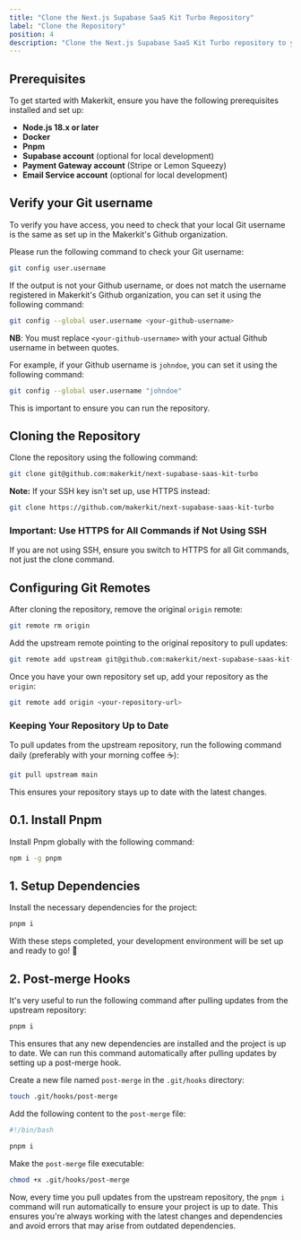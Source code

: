 ```yaml
---
title: "Clone the Next.js Supabase SaaS Kit Turbo Repository"
label: "Clone the Repository"
position: 4
description: "Clone the Next.js Supabase SaaS Kit Turbo repository to your local machine."
---
```

## Prerequisites

To get started with Makerkit, ensure you have the following prerequisites installed and set up:

- **Node.js 18.x or later**
- **Docker**
- **Pnpm**
- **Supabase account** (optional for local development)
- **Payment Gateway account** (Stripe or Lemon Squeezy)
- **Email Service account** (optional for local development)

## Verify your Git username

To verify you have access, you need to check that your local Git username is the same as set up in the Makerkit's Github organization.

Please run the following command to check your Git username:

```bash
git config user.username
```

If the output is not your Github username, or does not match the username registered in Makerkit's Github organization, you can set it using the following command:

```bash
git config --global user.username <your-github-username>
```

**NB**: You must replace `<your-github-username>` with your actual Github username in between quotes.

For example, if your Github username is `johndoe`, you can set it using the following command:

```bash
git config --global user.username "johndoe"
```

This is important to ensure you can run the repository.

## Cloning the Repository

Clone the repository using the following command:

```bash
git clone git@github.com:makerkit/next-supabase-saas-kit-turbo
```

**Note:** If your SSH key isn't set up, use HTTPS instead:

```bash
git clone https://github.com/makerkit/next-supabase-saas-kit-turbo
```

### Important: Use HTTPS for All Commands if Not Using SSH

If you are not using SSH, ensure you switch to HTTPS for all Git commands, not just the clone command.

## Configuring Git Remotes

After cloning the repository, remove the original `origin` remote:

```bash
git remote rm origin
```

Add the upstream remote pointing to the original repository to pull updates:

```bash
git remote add upstream git@github.com:makerkit/next-supabase-saas-kit-turbo
```

Once you have your own repository set up, add your repository as the `origin`:

```bash
git remote add origin <your-repository-url>
```

### Keeping Your Repository Up to Date

To pull updates from the upstream repository, run the following command daily (preferably with your morning coffee ☕):

```bash
git pull upstream main
```

This ensures your repository stays up to date with the latest changes.

## 0.1. Install Pnpm

Install Pnpm globally with the following command:

```bash
npm i -g pnpm
```

## 1. Setup Dependencies

Install the necessary dependencies for the project:

```bash
pnpm i
```

With these steps completed, your development environment will be set up and ready to go! 🚀

## 2. Post-merge Hooks

It's very useful to run the following command after pulling updates from the upstream repository:

```bash
pnpm i
```

This ensures that any new dependencies are installed and the project is up to date. We can run this command automatically after pulling updates by setting up a post-merge hook.

Create a new file named `post-merge` in the `.git/hooks` directory:

```bash
touch .git/hooks/post-merge
```

Add the following content to the `post-merge` file:

```bash
#!/bin/bash

pnpm i
```

Make the `post-merge` file executable:

```bash
chmod +x .git/hooks/post-merge
```

Now, every time you pull updates from the upstream repository, the `pnpm i` command will run automatically to ensure your project is up to date. This ensures you're always working with the latest changes and dependencies and avoid errors that may arise from outdated dependencies.
